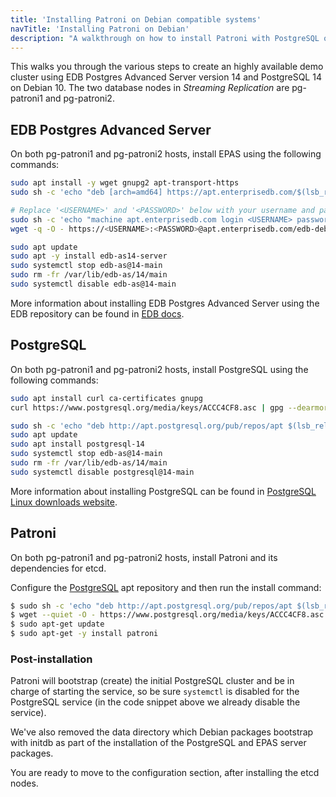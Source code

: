 ```yaml
---
title: 'Installing Patroni on Debian compatible systems'
navTitle: 'Installing Patroni on Debian'
description: "A walkthrough on how to install Patroni with PostgreSQL or EPAS on Debian or Ubuntu systems"
---
```


This walks you through the various steps to create an highly available demo cluster using EDB Postgres Advanced Server version 14 and PostgreSQL 14 on Debian 10. The two database nodes in _Streaming Replication_ are pg-patroni1 and pg-patroni2.

## EDB Postgres Advanced Server

On both pg-patroni1 and pg-patroni2 hosts, install EPAS using the following commands:

```bash
sudo apt install -y wget gnupg2 apt-transport-https
sudo sh -c 'echo "deb [arch=amd64] https://apt.enterprisedb.com/$(lsb_release -cs)-edb/ $(lsb_release -cs) main" > /etc/apt/sources.list.d/edb-$(lsb_release -cs).list'

# Replace '<USERNAME>' and '<PASSWORD>' below with your username and password for the EDB repositories
sudo sh -c 'echo "machine apt.enterprisedb.com login <USERNAME> password <PASSWORD>" > /etc/apt/auth.conf.d/edb.conf'
wget -q -O - https://<USERNAME>:<PASSWORD>@apt.enterprisedb.com/edb-deb.gpg.key | sudo apt-key add -

sudo apt update
sudo apt -y install edb-as14-server
sudo systemctl stop edb-as@14-main
sudo rm -fr /var/lib/edb-as/14/main
sudo systemctl disable edb-as@14-main
```

More information about installing EDB Postgres Advanced Server using the EDB repository can be found in [EDB docs](https://www.enterprisedb.com/docs/epas/latest/epas_inst_linux/installing_epas_using_edb_repository).


## PostgreSQL

On both pg-patroni1 and pg-patroni2 hosts, install PostgreSQL using the following commands:

```bash
sudo apt install curl ca-certificates gnupg
curl https://www.postgresql.org/media/keys/ACCC4CF8.asc | gpg --dearmor | sudo tee /etc/apt/trusted.gpg.d/apt.postgresql.org.gpg >/dev/null

sudo sh -c 'echo "deb http://apt.postgresql.org/pub/repos/apt $(lsb_release -cs)-pgdg main" > /etc/apt/sources.list.d/pgdg.list'
sudo apt update
sudo apt install postgresql-14
sudo systemctl stop edb-as@14-main
sudo rm -fr /var/lib/edb-as/14/main
sudo systemctl disable postgresql@14-main
```

More information about installing PostgreSQL can be found in [PostgreSQL Linux downloads website](https://www.postgresql.org/download/linux/debian/).

## Patroni

On both pg-patroni1 and pg-patroni2 hosts, install Patroni and its dependencies for etcd.

Configure the [PostgreSQL](https://www.postgresql.org/download/linux/ubuntu/) apt repository and then run the install command:

```bash
$ sudo sh -c 'echo "deb http://apt.postgresql.org/pub/repos/apt $(lsb_release -cs)-pgdg main" > /etc/apt/sources.list.d/pgdg.list'
$ wget --quiet -O - https://www.postgresql.org/media/keys/ACCC4CF8.asc | sudo apt-key add -
$ sudo apt-get update
$ sudo apt-get -y install patroni
```

### Post-installation

Patroni will bootstrap (create) the initial PostgreSQL cluster and be in charge of starting the service, so be sure `systemctl` is disabled for the PostgreSQL service (in the code snippet above we already disable the service).

We've also removed the data directory which Debian packages bootstrap with initdb as part of the installation of the PostgreSQL and EPAS server packages. 

You are ready to move to the configuration section, after installing the etcd nodes.
